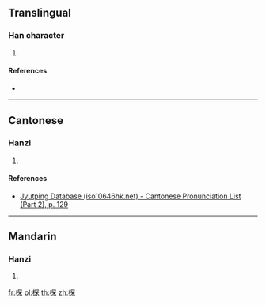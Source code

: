 {{character info/new}}
==Translingual==

===Han character===
{{Han char|rn=75|rad=木|as=08|sn=12|four=47994|canj=DBCD|ids=⿰木罙}}

# {{defn|Han|sort=木08}}

====References====
* {{Han ref|kx=0532.060|dkj=14925|dj=0920.140|hdz=21239.100|uh=68CE|ud=26830|bh=D9CD|bd=55757}}

----

==Cantonese==

===Hanzi===
{{yue-hanzi|jyut=[[sim4]]|y=sim4}}

# {{defn|lang=yue|sort=木08}}

====References====
* [http://www.iso10646hk.net/jp/document/download.jsp Jyutping Database (iso10646hk.net) - Cantonese Pronunciation List (Part 2), p. 129]

----

==Mandarin==

===Hanzi===
{{cmn-hanzi|pin=[[chán]] ([[chan2]])|wg=ch'an<sup>2</sup>}}

# {{defn|lang=cmn|sort=木08}}

[[fr:棎]]
[[pl:棎]]
[[th:棎]]
[[zh:棎]]